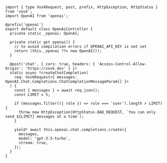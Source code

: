 ```tsx filename="/src/modules/openai/OpenAiController.ts"
import { type VovkRequest, post, prefix, HttpException, HttpStatus } from 'vovk';
import OpenAI from 'openai';

@prefix('openai')
export default class OpenAiController {
  private static _openai: OpenAI;

  private static get openai() {
    // to avoid compilation errors if OPENAI_API_KEY is not set
    return (this._openai ??= new OpenAI());
  }

  @post('chat', { cors: true, headers: { 'Access-Control-Allow-Origin': 'https://vovk.dev' } })
  static async *createChatCompletion(
    req: VovkRequest<{ messages: OpenAI.Chat.Completions.ChatCompletionMessageParam[] }>
  ) {
    const { messages } = await req.json();
    const LIMIT = 5;

    if (messages.filter(({ role }) => role === 'user').length > LIMIT) {
      throw new HttpException(HttpStatus.BAD_REQUEST, `You can only send ${LIMIT} messages at a time`);
    }

    yield* await this.openai.chat.completions.create({
      messages,
      model: 'gpt-3.5-turbo',
      stream: true,
    });
  }
}
```